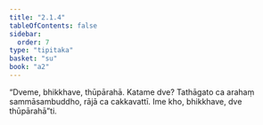 ```yaml
---
title: "2.1.4"
tableOfContents: false
sidebar:
  order: 7
type: "tipitaka"
basket: "su"
book: "a2"
---
```



<DynamicBreadcrumb />

<Division number="56" book="a2" bookNo="15" page="76">

<Paragraph number="132" book="a2">
“Dveme, bhikkhave, thūpārahā. Katame dve? Tathāgato ca arahaṃ sammāsambuddho, rājā ca cakkavattī. Ime kho, bhikkhave, dve thūpārahā”ti.
</Paragraph>
</Division>